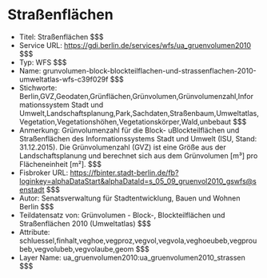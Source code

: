 # Straßenflächen
- Titel: Straßenflächen $$$
- Service URL: https://gdi.berlin.de/services/wfs/ua_gruenvolumen2010 $$$
- Typ: WFS $$$
- Name: grunvolumen-block-blockteilflachen-und-strassenflachen-2010-umweltatlas-wfs-c39f029f $$$
- Stichworte: Berlin,GVZ,Geodaten,Grünflächen,Grünvolumen,Grünvolumenzahl,Informationssystem Stadt und Umwelt,Landschaftsplanung,Park,Sachdaten,Straßenbaum,Umweltatlas,Vegetation,Vegetationshöhen,Vegetationskörper,Wald,unbebaut $$$
- Anmerkung: Grünvolumenzahl für die Block- uBlockteilflächen und Straßenflächen des Informationssystems Stadt und Umwelt (ISU, Stand: 31.12.2015). Die Grünvolumenzahl (GVZ) ist eine Größe aus der Landschaftsplanung und berechnet sich aus dem Grünvolumen [m³] pro Flächeneinheit [m²]. $$$
- Fisbroker URL: https://fbinter.stadt-berlin.de/fb?loginkey=alphaDataStart&alphaDataId=s_05_09_gruenvol2010_gswfs@senstadt $$$
- Autor: Senatsverwaltung für Stadtentwicklung, Bauen und Wohnen Berlin $$$
- Teildatensatz von: Grünvolumen - Block-,  Blockteilflächen und Straßenflächen 2010 (Umweltatlas) $$$
- Attribute: schluessel,finhalt,veghoe,vegproz,vegvol,vegvola,veghoeubeb,vegproubeb,vegvolubeb,vegvolaube,geom $$$
- Layer Name: ua_gruenvolumen2010:ua_gruenvolumen2010_strassen $$$
